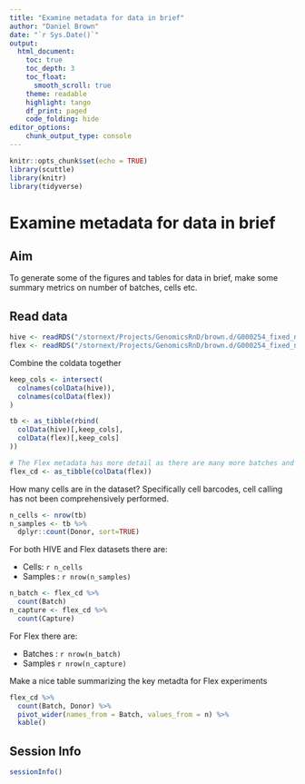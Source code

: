 ```yaml
---
title: "Examine metadata for data in brief"
author: "Daniel Brown"
date: "`r Sys.Date()`"
output:
  html_document:
    toc: true
    toc_depth: 3
    toc_float:
      smooth_scroll: true
    theme: readable
    highlight: tango 
    df_print: paged
    code_folding: hide
editor_options: 
    chunk_output_type: console
---
```


```r
knitr::opts_chunk$set(echo = TRUE)
library(scuttle)
library(knitr)
library(tidyverse)
```

# Examine metadata for data in brief

## Aim

To generate some of the figures and tables for data in brief, make some summary metrics on number of batches, cells etc.

## Read data

```r
hive <- readRDS("/stornext/Projects/GenomicsRnD/brown.d/G000254_fixed_neutrophil/HIVE/hive_qcMetrics.sce")
flex <- readRDS("/stornext/Projects/GenomicsRnD/brown.d/G000254_fixed_neutrophil/SCEs/flex_qcMetrics.sce")
```

Combine the coldata together

```r
keep_cols <- intersect(
  colnames(colData(hive)),
  colnames(colData(flex))
)

tb <- as_tibble(rbind(
  colData(hive)[,keep_cols],
  colData(flex)[,keep_cols]
))

# The Flex metadata has more detail as there are many more batches and cells
flex_cd <- as_tibble(colData(flex))
```

How many cells are in the dataset? Specifically cell barcodes, cell calling has not been comprehensively performed.

```r
n_cells <- nrow(tb)
n_samples <- tb %>% 
  dplyr::count(Donor, sort=TRUE)
```

For both HIVE and Flex datasets there are:

* Cells: `r n_cells`
* Samples : `r nrow(n_samples)`

```r
n_batch <- flex_cd %>% 
  count(Batch)
n_capture <- flex_cd %>% 
  count(Capture)
```

For Flex there are:

* Batches : `r nrow(n_batch)`
* Samples `r nrow(n_capture)`

Make a nice table summarizing the key metadta for Flex experiments

```r
flex_cd %>% 
  count(Batch, Donor) %>% 
  pivot_wider(names_from = Batch, values_from = n) %>% 
  kable()
```

## Session Info

```r
sessionInfo()
```
